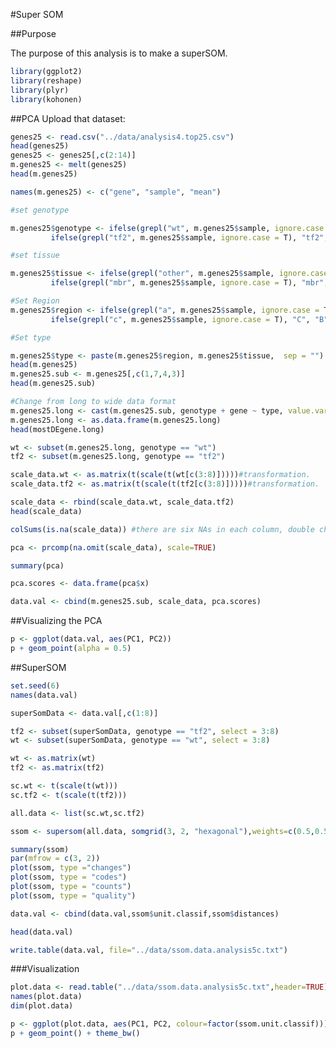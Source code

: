 #Super SOM

##Purpose

The purpose of this analysis is to make a superSOM.  

```r
library(ggplot2)
library(reshape)
library(plyr)
library(kohonen)
```
##PCA
Upload that dataset:

```r
genes25 <- read.csv("../data/analysis4.top25.csv")
head(genes25)
genes25 <- genes25[,c(2:14)]
m.genes25 <- melt(genes25)
head(m.genes25)

names(m.genes25) <- c("gene", "sample", "mean")

#set genotype

m.genes25$genotype <- ifelse(grepl("wt", m.genes25$sample, ignore.case = T), "wt", 
         ifelse(grepl("tf2", m.genes25$sample, ignore.case = T), "tf2", "unknown"))

#set tissue

m.genes25$tissue <- ifelse(grepl("other", m.genes25$sample, ignore.case = T), "other", 
         ifelse(grepl("mbr", m.genes25$sample, ignore.case = T), "mbr", "unknown"))

#Set Region
m.genes25$region <- ifelse(grepl("a", m.genes25$sample, ignore.case = T), "A", 
         ifelse(grepl("c", m.genes25$sample, ignore.case = T), "C", "B"))

#Set type

m.genes25$type <- paste(m.genes25$region, m.genes25$tissue,  sep = "")
head(m.genes25)
m.genes25.sub <- m.genes25[,c(1,7,4,3)]
head(m.genes25.sub)

#Change from long to wide data format
m.genes25.long <- cast(m.genes25.sub, genotype + gene ~ type, value.var = mean, fun.aggregate = "mean")  
m.genes25.long <- as.data.frame(m.genes25.long)  
head(mostDEgene.long)
```

```r
wt <- subset(m.genes25.long, genotype == "wt")
tf2 <- subset(m.genes25.long, genotype == "tf2")

scale_data.wt <- as.matrix(t(scale(t(wt[c(3:8)]))))#transformation.
scale_data.tf2 <- as.matrix(t(scale(t(tf2[c(3:8)]))))#transformation.

scale_data <- rbind(scale_data.wt, scale_data.tf2)
head(scale_data)

colSums(is.na(scale_data)) #there are six NAs in each column, double check where they came from. 

pca <- prcomp(na.omit(scale_data), scale=TRUE)  

summary(pca) 

pca.scores <- data.frame(pca$x)

data.val <- cbind(m.genes25.sub, scale_data, pca.scores) 
```


##Visualizing the PCA

```r
p <- ggplot(data.val, aes(PC1, PC2)) 
p + geom_point(alpha = 0.5)
```



##SuperSOM

```r
set.seed(6)
names(data.val)

superSomData <- data.val[,c(1:8)]

tf2 <- subset(superSomData, genotype == "tf2", select = 3:8)
wt <- subset(superSomData, genotype == "wt", select = 3:8)

wt <- as.matrix(wt)
tf2 <- as.matrix(tf2)

sc.wt <- t(scale(t(wt)))
sc.tf2 <- t(scale(t(tf2)))

all.data <- list(sc.wt,sc.tf2)

ssom <- supersom(all.data, somgrid(3, 2, "hexagonal"),weights=c(0.5,0.5)) 

summary(ssom)
par(mfrow = c(3, 2))
plot(ssom, type ="changes")
plot(ssom, type = "codes")
plot(ssom, type = "counts")
plot(ssom, type = "quality")

data.val <- cbind(data.val,ssom$unit.classif,ssom$distances)

head(data.val)

write.table(data.val, file="../data/ssom.data.analysis5c.txt")
```

###Visualization 

```r
plot.data <- read.table("../data/ssom.data.analysis5c.txt",header=TRUE)
names(plot.data)
dim(plot.data)

p <- ggplot(plot.data, aes(PC1, PC2, colour=factor(ssom.unit.classif))) 
p + geom_point() + theme_bw()
```